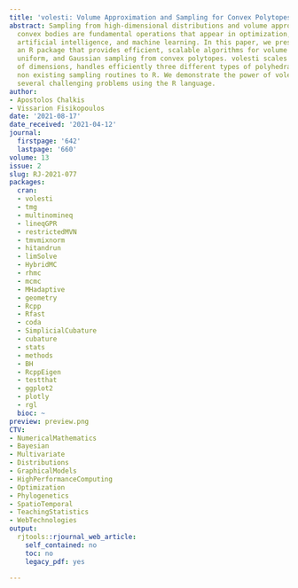 ```yaml
---
title: 'volesti: Volume Approximation and Sampling for Convex Polytopes in R'
abstract: Sampling from high-dimensional distributions and volume approximation of
  convex bodies are fundamental operations that appear in optimization, finance, engineering,
  artificial intelligence, and machine learning. In this paper, we present volesti,
  an R package that provides efficient, scalable algorithms for volume estimation,
  uniform, and Gaussian sampling from convex polytopes. volesti scales to hundreds
  of dimensions, handles efficiently three different types of polyhedra and pro vides
  non existing sampling routines to R. We demonstrate the power of volesti by solving
  several challenging problems using the R language.
author:
- Apostolos Chalkis
- Vissarion Fisikopoulos
date: '2021-08-17'
date_received: '2021-04-12'
journal:
  firstpage: '642'
  lastpage: '660'
volume: 13
issue: 2
slug: RJ-2021-077
packages:
  cran:
  - volesti
  - tmg
  - multinomineq
  - lineqGPR
  - restrictedMVN
  - tmvmixnorm
  - hitandrun
  - limSolve
  - HybridMC
  - rhmc
  - mcmc
  - MHadaptive
  - geometry
  - Rcpp
  - Rfast
  - coda
  - SimplicialCubature
  - cubature
  - stats
  - methods
  - BH
  - RcppEigen
  - testthat
  - ggplot2
  - plotly
  - rgl
  bioc: ~
preview: preview.png
CTV:
- NumericalMathematics
- Bayesian
- Multivariate
- Distributions
- GraphicalModels
- HighPerformanceComputing
- Optimization
- Phylogenetics
- SpatioTemporal
- TeachingStatistics
- WebTechnologies
output:
  rjtools::rjournal_web_article:
    self_contained: no
    toc: no
    legacy_pdf: yes

---
```

